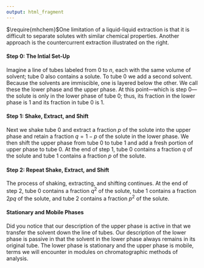 ```yaml
---
output: html_fragment
---
```


<!-- text for introduction -->

$\require{mhchem}$One limitation of a liquid-liquid extraction is that it is difficult to separate solutes with similar chemical properties. Another approach is the countercurrent extraction illustrated on the right.

#### Step 0: The Intial Set-Up

Imagine a line of tubes labeled from $0$ to $n$, each with the same volume of solvent; tube $0$ also contains a solute. To tube $0$ we add a second solvent. Because the solvents are immiscible, one is layered below the other. We call these the lower phase and the upper phase. At this point---which is step $0$---the solute is only in the lower phase of tube $0$; thus, its fraction in the lower phase is 1 and its fraction in tube $0$ is 1. 

#### Step 1: Shake, Extract, and Shift

Next we shake tube $0$ and extract a fraction *p* of the solute into the upper phase and retain a fraction $q = 1 - p$ of the solute in the lower phase. We then shift the upper phase from tube $0$ to tube 1 and add a fresh portion of upper phase to tube $0$. At the end of step 1, tube $0$ contains a fraction *q* of the solute and tube 1 contains a fraction *p* of the solute. 

#### Step 2: Repeat Shake, Extract, and Shift

The process of shaking, extracting, and shifting continues. At the end of step 2, tube $0$ contains a fraction $q^2$ of the solute, tube 1 contains a fraction $2pq$ of the solute, and tube 2 contains a fraction $p^2$ of the solute.

#### Stationary and Mobile Phases

Did you notice that our description of the upper phase is active in that we transfer the solvent down the line of tubes. Our description of the lower phase is passive in that the solvent in the lower phase always remains in its original tube. The lower phase is stationary and the upper phase is mobile, terms we will encounter in modules on chromatographic methods of analysis.
